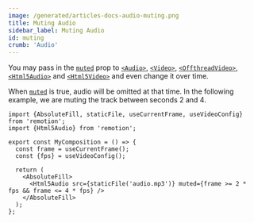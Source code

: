 ```yaml
---
image: /generated/articles-docs-audio-muting.png
title: Muting Audio
sidebar_label: Muting Audio
id: muting
crumb: 'Audio'
---
```



You may pass in the [`muted`](/docs/html5-audio#muted) prop to [`<Audio>`](/docs/media/audio), [`<Video>`](/docs/media/video), [`<OffthreadVideo>`](/docs/offthreadvideo), [`<Html5Audio>`](/docs/html5-audio) and [`<Html5Video>`](/docs/html5-video) and even change it over time.

When [`muted`](/docs/html5-audio#muted) is true, audio will be omitted at that time. In the following example, we are muting the track between seconds 2 and 4.

```tsx twoslash {9}
import {AbsoluteFill, staticFile, useCurrentFrame, useVideoConfig} from 'remotion';
import {Html5Audio} from 'remotion';

export const MyComposition = () => {
  const frame = useCurrentFrame();
  const {fps} = useVideoConfig();

  return (
    <AbsoluteFill>
      <Html5Audio src={staticFile('audio.mp3')} muted={frame >= 2 * fps && frame <= 4 * fps} />
    </AbsoluteFill>
  );
};
```

